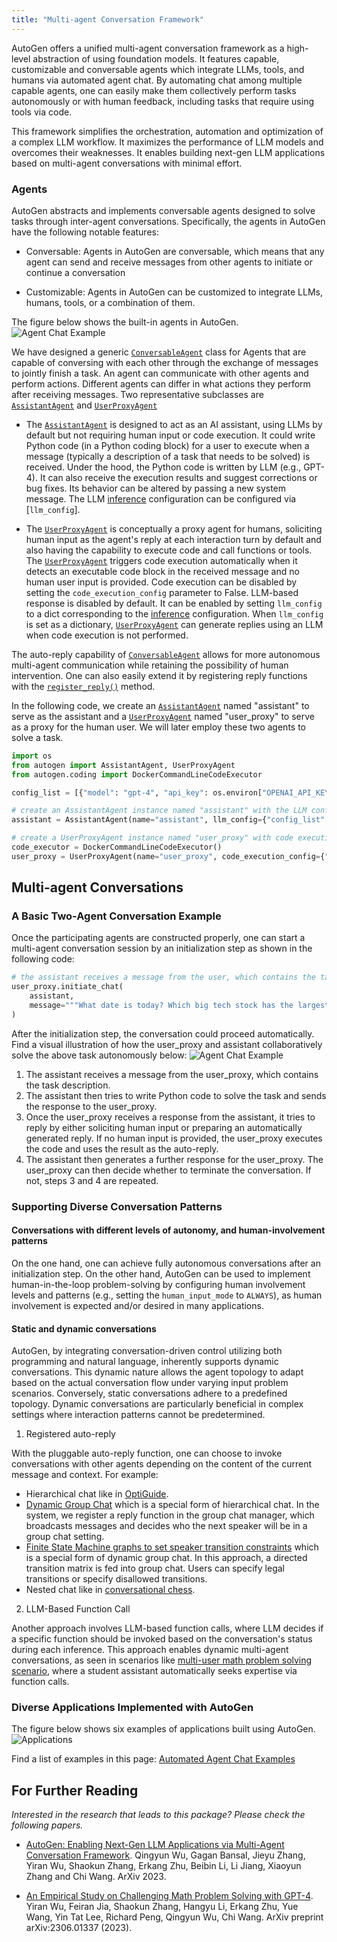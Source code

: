 ```yaml
---
title: "Multi-agent Conversation Framework"
---
```


AutoGen offers a unified multi-agent conversation framework as a high-level abstraction of using foundation models. It features capable, customizable and conversable agents which integrate LLMs, tools, and humans via automated agent chat.
By automating chat among multiple capable agents, one can easily make them collectively perform tasks autonomously or with human feedback, including tasks that require using tools via code.

This framework simplifies the orchestration, automation and optimization of a complex LLM workflow. It maximizes the performance of LLM models and overcomes their weaknesses. It enables building next-gen LLM applications based on multi-agent conversations with minimal effort.

### Agents

AutoGen abstracts and implements conversable agents
designed to solve tasks through inter-agent conversations. Specifically, the agents in AutoGen have the following notable features:

- Conversable: Agents in AutoGen are conversable, which means that any agent can send
  and receive messages from other agents to initiate or continue a conversation

- Customizable: Agents in AutoGen can be customized to integrate LLMs, humans, tools, or a combination of them.

The figure below shows the built-in agents in AutoGen.
![Agent Chat Example](images/autogen_agents.webp)

We have designed a generic [`ConversableAgent`](../reference/agentchat/conversable_agent.md#conversableagent-objects)
class for Agents that are capable of conversing with each other through the exchange of messages to jointly finish a task. An agent can communicate with other agents and perform actions. Different agents can differ in what actions they perform after receiving messages. Two representative subclasses are [`AssistantAgent`](../reference/agentchat/assistant_agent.md#assistantagent-objects) and [`UserProxyAgent`](../reference/agentchat/user_proxy_agent.md#userproxyagent-objects)

- The [`AssistantAgent`](../reference/agentchat/assistant_agent.md#assistantagent-objects) is designed to act as an AI assistant, using LLMs by default but not requiring human input or code execution. It could write Python code (in a Python coding block) for a user to execute when a message (typically a description of a task that needs to be solved) is received. Under the hood, the Python code is written by LLM (e.g., GPT-4). It can also receive the execution results and suggest corrections or bug fixes. Its behavior can be altered by passing a new system message. The LLM [inference](/docs/Use-Cases/enhanced_inference) configuration can be configured via [`llm_config`].

- The [`UserProxyAgent`](../reference/agentchat/user_proxy_agent.md#userproxyagent-objects) is conceptually a proxy agent for humans, soliciting human input as the agent's reply at each interaction turn by default and also having the capability to execute code and call functions or tools. The [`UserProxyAgent`](../reference/agentchat/user_proxy_agent.md#userproxyagent-objects) triggers code execution automatically when it detects an executable code block in the received message and no human user input is provided. Code execution can be disabled by setting the `code_execution_config` parameter to False. LLM-based response is disabled by default. It can be enabled by setting `llm_config` to a dict corresponding to the [inference](/docs/Use-Cases/enhanced_inference) configuration. When `llm_config` is set as a dictionary, [`UserProxyAgent`](../reference/agentchat/user_proxy_agent.md#userproxyagent-objects) can generate replies using an LLM when code execution is not performed.

The auto-reply capability of [`ConversableAgent`](../reference/agentchat/conversable_agent.md#conversableagent-objects) allows for more autonomous multi-agent communication while retaining the possibility of human intervention.
One can also easily extend it by registering reply functions with the [`register_reply()`](../reference/agentchat/conversable_agent.md#register_reply) method.

In the following code, we create an [`AssistantAgent`](../reference/agentchat/assistant_agent.md#assistantagent-objects) named "assistant" to serve as the assistant and a [`UserProxyAgent`](../reference/agentchat/user_proxy_agent.md#userproxyagent-objects) named "user_proxy" to serve as a proxy for the human user. We will later employ these two agents to solve a task.

```python
import os
from autogen import AssistantAgent, UserProxyAgent
from autogen.coding import DockerCommandLineCodeExecutor

config_list = [{"model": "gpt-4", "api_key": os.environ["OPENAI_API_KEY"]}]

# create an AssistantAgent instance named "assistant" with the LLM configuration.
assistant = AssistantAgent(name="assistant", llm_config={"config_list": config_list})

# create a UserProxyAgent instance named "user_proxy" with code execution on docker.
code_executor = DockerCommandLineCodeExecutor()
user_proxy = UserProxyAgent(name="user_proxy", code_execution_config={"executor": code_executor})
```

## Multi-agent Conversations

### A Basic Two-Agent Conversation Example

Once the participating agents are constructed properly, one can start a multi-agent conversation session by an initialization step as shown in the following code:

```python
# the assistant receives a message from the user, which contains the task description
user_proxy.initiate_chat(
    assistant,
    message="""What date is today? Which big tech stock has the largest year-to-date gain this year? How much is the gain?""",
)
```

After the initialization step, the conversation could proceed automatically. Find a visual illustration of how the user_proxy and assistant collaboratively solve the above task autonomously below:
![Agent Chat Example](images/agent_example.webp)

1. The assistant receives a message from the user_proxy, which contains the task description.
2. The assistant then tries to write Python code to solve the task and sends the response to the user_proxy.
3. Once the user_proxy receives a response from the assistant, it tries to reply by either soliciting human input or preparing an automatically generated reply. If no human input is provided, the user_proxy executes the code and uses the result as the auto-reply.
4. The assistant then generates a further response for the user_proxy. The user_proxy can then decide whether to terminate the conversation. If not, steps 3 and 4 are repeated.

### Supporting Diverse Conversation Patterns

#### Conversations with different levels of autonomy, and human-involvement patterns

On the one hand, one can achieve fully autonomous conversations after an initialization step. On the other hand, AutoGen can be used to implement human-in-the-loop problem-solving by configuring human involvement levels and patterns (e.g., setting the `human_input_mode` to `ALWAYS`), as human involvement is expected and/or desired in many applications.

#### Static and dynamic conversations

AutoGen, by integrating conversation-driven control utilizing both programming and natural language, inherently supports dynamic conversations. This dynamic nature allows the agent topology to adapt based on the actual conversation flow under varying input problem scenarios. Conversely, static conversations adhere to a predefined topology. Dynamic conversations are particularly beneficial in complex settings where interaction patterns cannot be predetermined.

1. Registered auto-reply

With the pluggable auto-reply function, one can choose to invoke conversations with other agents depending on the content of the current message and context. For example:

- Hierarchical chat like in [OptiGuide](https://github.com/ag2ai/optiguide).
- [Dynamic Group Chat](https://github.com/ag2ai/ag2/blob/main/notebook/agentchat_groupchat.ipynb) which is a special form of hierarchical chat. In the system, we register a reply function in the group chat manager, which broadcasts messages and decides who the next speaker will be in a group chat setting.
- [Finite State Machine graphs to set speaker transition constraints](https://ag2ai.github.io/ag2/docs/notebooks/agentchat_groupchat_finite_state_machine) which is a special form of dynamic group chat. In this approach, a directed transition matrix is fed into group chat. Users can specify legal transitions or specify disallowed transitions.
- Nested chat like in [conversational chess](https://github.com/ag2ai/ag2/blob/main/notebook/agentchat_nested_chats_chess.ipynb).

2. LLM-Based Function Call

Another approach involves LLM-based function calls, where LLM decides if a specific function should be invoked based on the conversation's status during each inference. This approach enables dynamic multi-agent conversations, as seen in scenarios like [multi-user math problem solving scenario](https://github.com/ag2ai/ag2/blob/main/notebook/agentchat_two_users.ipynb), where a student assistant automatically seeks expertise via function calls.

### Diverse Applications Implemented with AutoGen

The figure below shows six examples of applications built using AutoGen.
![Applications](images/app.png)

Find a list of examples in this page: [Automated Agent Chat Examples](../Examples.md#automated-multi-agent-chat)

## For Further Reading

_Interested in the research that leads to this package? Please check the following papers._

- [AutoGen: Enabling Next-Gen LLM Applications via Multi-Agent Conversation Framework](https://arxiv.org/abs/2308.08155). Qingyun Wu, Gagan Bansal, Jieyu Zhang, Yiran Wu, Shaokun Zhang, Erkang Zhu, Beibin Li, Li Jiang, Xiaoyun Zhang and Chi Wang. ArXiv 2023.

- [An Empirical Study on Challenging Math Problem Solving with GPT-4](https://arxiv.org/abs/2306.01337). Yiran Wu, Feiran Jia, Shaokun Zhang, Hangyu Li, Erkang Zhu, Yue Wang, Yin Tat Lee, Richard Peng, Qingyun Wu, Chi Wang. ArXiv preprint arXiv:2306.01337 (2023).
